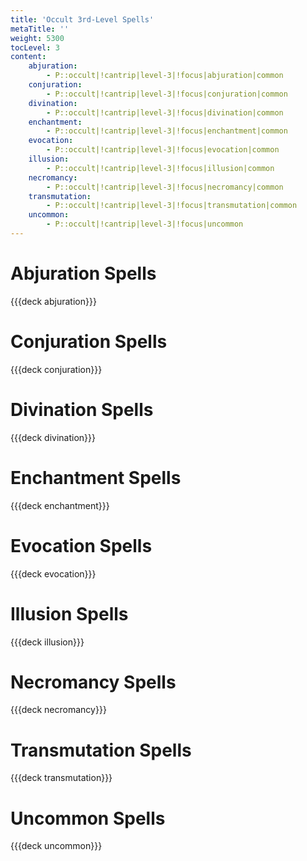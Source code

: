 ```yaml
---
title: 'Occult 3rd-Level Spells'
metaTitle: ''
weight: 5300
tocLevel: 3
content:
    abjuration:
        - P::occult|!cantrip|level-3|!focus|abjuration|common
    conjuration:
        - P::occult|!cantrip|level-3|!focus|conjuration|common
    divination:
        - P::occult|!cantrip|level-3|!focus|divination|common
    enchantment:
        - P::occult|!cantrip|level-3|!focus|enchantment|common
    evocation:
        - P::occult|!cantrip|level-3|!focus|evocation|common
    illusion:
        - P::occult|!cantrip|level-3|!focus|illusion|common
    necromancy:
        - P::occult|!cantrip|level-3|!focus|necromancy|common
    transmutation:
        - P::occult|!cantrip|level-3|!focus|transmutation|common
    uncommon:
        - P::occult|!cantrip|level-3|!focus|uncommon
---
```


# Abjuration Spells

{{{deck abjuration}}}

# Conjuration Spells

{{{deck conjuration}}}

# Divination Spells

{{{deck divination}}}

# Enchantment Spells

{{{deck enchantment}}}

# Evocation Spells

{{{deck evocation}}}

# Illusion Spells

{{{deck illusion}}}

# Necromancy Spells

{{{deck necromancy}}}

# Transmutation Spells

{{{deck transmutation}}}

# Uncommon Spells

{{{deck uncommon}}}
